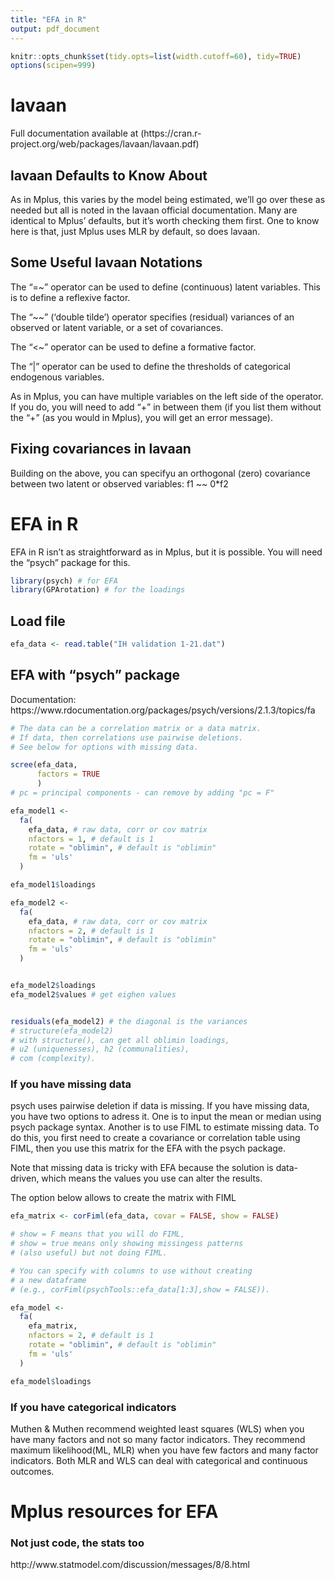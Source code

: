 ```yaml
---
title: "EFA in R"
output: pdf_document
---
```


```r

knitr::opts_chunk$set(tidy.opts=list(width.cutoff=60), tidy=TRUE)
options(scipen=999)

```

# lavaan

Full documentation available at 
(https://cran.r-project.org/web/packages/lavaan/lavaan.pdf)

## lavaan Defaults to Know About

As in Mplus, this varies by the model being estimated, we'll go over these as needed but all is noted in the lavaan official documentation. Many are identical to Mplus' defaults, but it's worth checking them first.
One to know here is that, just Mplus uses MLR by default, so does lavaan.

## Some Useful lavaan Notations

The "=~" operator can be used to define (continuous) latent variables. This is to define a reflexive factor. 

The "~~" (‘double tilde’) operator specifies (residual) variances of an
observed or latent variable, or a set of covariances.

The "<~" operator can be used to define a formative factor.

The "|" operator can be used to define the thresholds of categorical endogenous
variables.

As in Mplus, you can have multiple variables on the left side of the operator. If you do, you will need to add "+" in between them (if you list them without the "+" (as you would in Mplus), you will get an error message).

## Fixing covariances in lavaan

Building on the above, you can specifyu an orthogonal (zero) covariance between two latent or observed variables:
f1 ~~ 0*f2 

# EFA in R

EFA in R isn't as straightforward as in Mplus, but it is possible. You will need the "psych" package for this.

```r

library(psych) # for EFA
library(GPArotation) # for the loadings

```

## Load file

```r

efa_data <- read.table("IH validation 1-21.dat")

```

## EFA with "psych" package

Documentation:
https://www.rdocumentation.org/packages/psych/versions/2.1.3/topics/fa

```r

# The data can be a correlation matrix or a data matrix. 
# If data, then correlations use pairwise deletions. 
# See below for options with missing data.

scree(efa_data, 
      factors = TRUE
      )
# pc = principal components - can remove by adding "pc = F"

```


```r

efa_model1 <-
  fa(
    efa_data, # raw data, corr or cov matrix
    nfactors = 1, # default is 1
    rotate = "oblimin", # default is "oblimin"
    fm = 'uls'
  )

efa_model1$loadings

efa_model2 <-
  fa(
    efa_data, # raw data, corr or cov matrix
    nfactors = 2, # default is 1
    rotate = "oblimin", # default is "oblimin"
    fm = 'uls'
  )


efa_model2$loadings
efa_model2$values # get eighen values


residuals(efa_model2) # the diagonal is the variances
# structure(efa_model2) 
# with structure(), can get all oblimin loadings, 
# u2 (uniquenesses), h2 (communalities), 
# com (complexity).
```

### If you have missing data

psych uses pairwise deletion if data is missing. If you have missing data, you have two options to adress it. One is to input the mean or median using psych package syntax. Another is to use FIML to estimate missing data. To do this, you first need to create a covariance or correlation table using FIML, then you use this matrix for the EFA with the psych package.

Note that missing data is tricky with EFA because the solution is data-driven, which means the values you use can alter the results.

The option below allows to create the matrix with FIML

```r

efa_matrix <- corFiml(efa_data, covar = FALSE, show = FALSE)

# show = F means that you will do FIML, 
# show = true means only showing missingess patterns 
# (also useful) but not doing FIML.

# You can specify with columns to use without creating 
# a new dataframe 
# (e.g., corFiml(psychTools::efa_data[1:3],show = FALSE)). 

efa_model <-
  fa(
    efa_matrix,
    nfactors = 2, # default is 1
    rotate = "oblimin", # default is "oblimin"
    fm = 'uls'
  )

efa_model$loadings

```

### If you have categorical indicators

Muthen & Muthen recommend weighted least squares (WLS) when you have many factors and not so many factor indicators. They recommend maximum likelihood(ML, MLR) when you have few factors and many factor indicators. Both MLR and WLS can deal with categorical and continuous outcomes.

# Mplus resources for EFA
### Not just code, the stats too

http://www.statmodel.com/discussion/messages/8/8.html
